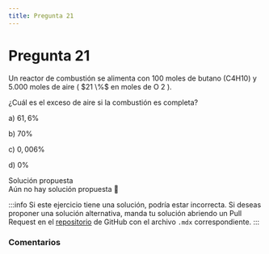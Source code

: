 ```yaml
---
title: Pregunta 21
---
```



# Pregunta 21

<div className="exercise">
Un reactor de combustión se alimenta con 100 moles de butano (C4H10) y 5.000 moles de aire ( $21 \%$ en moles de O 2 ).

¿Cuál es el exceso de aire si la combustión es completa?

a) $61,6 \%$

b) $70 \%$

c) $0,006 \%$

d) $0 \%$
</div>

<MDXDetails>
<summary>Solución propuesta</summary>

<div className="exercise">
Aún no hay solución propuesta 🥲
</div>

:::info
Si este ejercicio tiene una solución, podría estar incorrecta. Si deseas proponer una solución alternativa, manda tu solución abriendo
un Pull Request en el [repositorio](https://github.com/crow-rojas/apuntes-fundamentals/pulls) de GitHub con el archivo
`.mdx` correspondiente.
:::

</MDXDetails>

### Comentarios

<Disqus
  url="https://crow-rojas.github.io/apuntes-fundamentals/docs/science/chemistry/exercises/2019-1/p21"
  identifier="docs/science/chemistry/exercises/2019-1/p21"
  title="2019-1 Quimica - Pregunta 21"
/>

